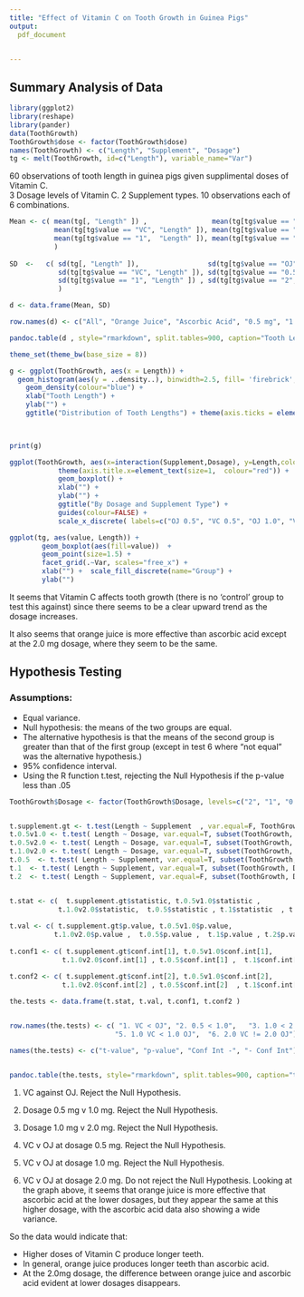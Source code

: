 ```yaml
---
title: "Effect of Vitamin C on Tooth Growth in Guinea Pigs"
output: 
  pdf_document


---
```

## Summary Analysis of Data

```r

library(ggplot2)
library(reshape)
library(pander)
data(ToothGrowth)
ToothGrowth$dose <- factor(ToothGrowth$dose)
names(ToothGrowth) <- c("Length", "Supplement", "Dosage")
tg <- melt(ToothGrowth, id=c("Length"), variable_name="Var")
```
60 observations of tooth length in guinea pigs given supplimental doses of Vitamin C.  
3 Dosage levels of Vitamin C. 2 Supplement types. 10 observations each of 6 combinations.
```r

Mean <- c( mean(tg[, "Length" ]) ,                mean(tg[tg$value == "OJ", "Length" ]),
           mean(tg[tg$value == "VC", "Length" ]), mean(tg[tg$value == "0.5", "Length" ]),
           mean(tg[tg$value == "1",  "Length" ]), mean(tg[tg$value == "2", "Length" ])   
           )
          
SD  <-   c( sd(tg[, "Length" ]),                 sd(tg[tg$value == "OJ", "Length" ]),
            sd(tg[tg$value == "VC", "Length" ]), sd(tg[tg$value == "0.5", "Length" ]),
            sd(tg[tg$value == "1", "Length" ]) , sd(tg[tg$value == "2", "Length" ])
            )

d <- data.frame(Mean, SD)

row.names(d) <- c("All", "Orange Juice", "Ascorbic Acid", "0.5 mg", "1.0 mg", "2.0 mg")

pandoc.table(d , style="rmarkdown", split.tables=900, caption="Tooth Lengths", justify="left" , round=2)
```

```r

theme_set(theme_bw(base_size = 8))

g <- ggplot(ToothGrowth, aes(x = Length)) + 
  geom_histogram(aes(y = ..density..), binwidth=2.5, fill= 'firebrick', colour='black') +
    geom_density(colour="blue") +
    xlab("Tooth Length") + 
    ylab("") + 
    ggtitle("Distribution of Tooth Lengths") + theme(axis.ticks = element_blank(), axis.text.y = element_blank())

    

print(g)

ggplot(ToothGrowth, aes(x=interaction(Supplement,Dosage), y=Length,colour=Dosage)) + 
            theme(axis.title.x=element_text(size=1,  colour="red")) +
            geom_boxplot() +
            xlab("") + 
            ylab("") + 
            ggtitle("By Dosage and Supplement Type") +
            guides(colour=FALSE) +
            scale_x_discrete( labels=c("OJ 0.5", "VC 0.5", "OJ 1.0", "VC 1.0","OJ 2.0", "VC 2.0"))

```


```r

ggplot(tg, aes(value, Length)) +
        geom_boxplot(aes(fill=value))  + 
        geom_point(size=1.5) +
        facet_grid(.~Var, scales="free_x") +
        xlab("") +  scale_fill_discrete(name="Group") +
        ylab("")  

```


It seems that Vitamin C affects tooth growth (there is no 'control' group to test this against) since there seems to be a clear upward trend as the dosage increases.

It also seems that orange juice is more effective than ascorbic acid except at the 2.0 mg dosage, where they seem to be the same.


## Hypothesis Testing

### Assumptions:  
* Equal variance. 
* Null hypothesis: the means of the two groups are equal. 
* The alternative hypothesis is that the means of the second group is greater than that of the first group (except in test 6 where "not equal" was the alternative hypothesis.)
* 95% confidence interval. 
* Using the R function t.test, rejecting the Null Hypothesis if the p-value less than .05

```r

ToothGrowth$Dosage <- factor(ToothGrowth$Dosage, levels=c("2", "1", "0.5"))


t.supplement.gt <- t.test(Length ~ Supplement  , var.equal=F, ToothGrowth, alternative = "g" )
t.0.5v1.0 <- t.test( Length ~ Dosage, var.equal=T, subset(ToothGrowth, Dosage %in% c(0.5, 1.0)), alternative = "g")
t.0.5v2.0 <- t.test( Length ~ Dosage, var.equal=T, subset(ToothGrowth, Dosage %in% c(0.5, 2.0)), alternative = "g")
t.1.0v2.0 <- t.test( Length ~ Dosage, var.equal=T, subset(ToothGrowth, Dosage %in% c(1, 2)), alternative = "g")
t.0.5  <- t.test( Length ~ Supplement, var.equal=T, subset(ToothGrowth, Dosage %in% c(0.5)), alternative = "g")
t.1  <- t.test( Length ~ Supplement, var.equal=T, subset(ToothGrowth, Dosage %in% c(1)), alternative = "g")
t.2  <- t.test( Length ~ Supplement, var.equal=F, subset(ToothGrowth, Dosage %in% c( 2))) # alternative = "l")


t.stat <- c(  t.supplement.gt$statistic, t.0.5v1.0$statistic ,  
            t.1.0v2.0$statistic,  t.0.5$statistic , t.1$statistic  , t.2$statistic )
            
t.val <- c( t.supplement.gt$p.value, t.0.5v1.0$p.value,  
           t.1.0v2.0$p.value ,  t.0.5$p.value ,  t.1$p.value , t.2$p.value )
            
t.conf1 <- c( t.supplement.gt$conf.int[1], t.0.5v1.0$conf.int[1],  
             t.1.0v2.0$conf.int[1] , t.0.5$conf.int[1] ,  t.1$conf.int[1]  ,  t.2$conf.int[1] )

t.conf2 <- c( t.supplement.gt$conf.int[2], t.0.5v1.0$conf.int[2],  
             t.1.0v2.0$conf.int[2] , t.0.5$conf.int[2]  , t.1$conf.int[2] , t.2$conf.int[2] )
         
the.tests <- data.frame(t.stat, t.val, t.conf1, t.conf2 )


row.names(the.tests) <- c( "1. VC < OJ", "2. 0.5 < 1.0",   "3. 1.0 < 2.0" , "4. 0.5 VC < 0.5 OJ", 
                          "5. 1.0 VC < 1.0 OJ",  "6. 2.0 VC != 2.0 OJ")

names(the.tests) <- c("t-value", "p-value", "Conf Int -", "- Conf Int")


pandoc.table(the.tests, style="rmarkdown", split.tables=900, caption="t-test results", justify="left" , round=9)

```
  
1. VC against OJ.  Reject the Null Hypothesis.

2. Dosage 0.5 mg v 1.0 mg. Reject the Null Hypothesis. 

3. Dosage 1.0 mg v 2.0 mg. Reject the Null Hypothesis.

4. VC v OJ at dosage 0.5 mg. Reject the Null Hypothesis. 

5. VC v OJ at dosage 1.0 mg. Reject the Null Hypothesis. 

6. VC v OJ at dosage 2.0 mg. Do not reject the Null Hypothesis. Looking at the graph above, it seems that orange juice is more effective that ascorbic acid at the lower dosages, but they appear the same at this higher dosage, with the ascorbic acid data also showing a wide variance.

So the data would indicate that:   

*   Higher doses of Vitamin C produce longer teeth.  
*   In general, orange juice produces longer teeth than ascorbic acid.   
*   At the 2.0mg dosage, the difference between orange juice and ascorbic  acid evident at lower dosages disappears.   


